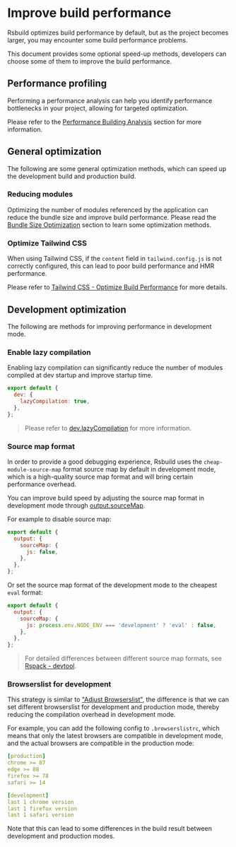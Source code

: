 # Improve build performance

Rsbuild optimizes build performance by default, but as the project becomes larger, you may encounter some build performance problems.

This document provides some optional speed-up methods, developers can choose some of them to improve the build performance.

## Performance profiling

Performing a performance analysis can help you identify performance bottlenecks in your project, allowing for targeted optimization.

Please refer to the [Performance Building Analysis](/guide/debug/build-profiling) section for more information.

## General optimization

The following are some general optimization methods, which can speed up the development build and production build.

### Reducing modules

Optimizing the number of modules referenced by the application can reduce the bundle size and improve build performance. Please read the [Bundle Size Optimization](/guide/optimization/optimize-bundle) section to learn some optimization methods.

### Optimize Tailwind CSS

When using Tailwind CSS, if the `content` field in `tailwind.config.js` is not correctly configured, this can lead to poor build performance and HMR performance.

Please refer to [Tailwind CSS - Optimize Build Performance](/guide/basic/tailwindcss#optimize-build-performance) for more details.

## Development optimization

The following are methods for improving performance in development mode.

### Enable lazy compilation

Enabling lazy compilation can significantly reduce the number of modules compiled at dev startup and improve startup time.

```js
export default {
  dev: {
    lazyCompilation: true,
  },
};
```

> Please refer to [dev.lazyCompilation](/config/dev/lazy-compilation) for more information.

### Source map format

In order to provide a good debugging experience, Rsbuild uses the `cheap-module-source-map` format source map by default in development mode, which is a high-quality source map format and will bring certain performance overhead.

You can improve build speed by adjusting the source map format in development mode through [output.sourceMap](/config/output/source-map).

For example to disable source map:

```js
export default {
  output: {
    sourceMap: {
      js: false,
    },
  },
};
```

Or set the source map format of the development mode to the cheapest `eval` format:

```js
export default {
  output: {
    sourceMap: {
      js: process.env.NODE_ENV === 'development' ? 'eval' : false,
    },
  },
};
```

> For detailed differences between different source map formats, see [Rspack - devtool](https://rspack.dev/config/devtool).

### Browserslist for development

This strategy is similar to ["Adjust Browserslist"](/guide/optimization/optimize-bundle#adjust-browserslist), the difference is that we can set different browserslist for development and production mode, thereby reducing the compilation overhead in development mode.

For example, you can add the following config to `.browserslistrc`, which means that only the latest browsers are compatible in development mode, and the actual browsers are compatible in the production mode:

```yaml title=".browserslistrc"
[production]
chrome >= 87
edge >= 88
firefox >= 78
safari >= 14

[development]
last 1 chrome version
last 1 firefox version
last 1 safari version
```

Note that this can lead to some differences in the build result between development and production modes.
